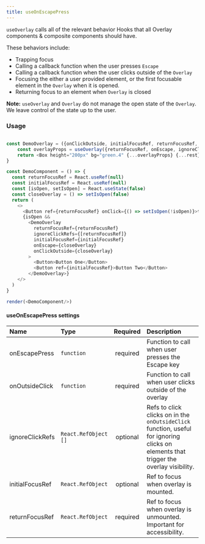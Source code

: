 ```yaml
---
title: useOnEscapePress
---
```


`useOverlay` calls all of the relevant behavior Hooks that all Overlay components & composite components should have.

These behaviors include:

- Trapping focus
- Calling a callback function when the user presses `Escape`
- Calling a callback function when the user clicks outside of the `Overlay`
- Focusing the either a user provided element, or the first focusable element in the `Overlay` when it is opened.
- Returning focus to an element when `Overlay` is closed

**Note:** `useOverlay` and `Overlay` do not manage the open state of the `Overlay`. We leave control of the state up to the user.

### Usage

```javascript live noinline

const DemoOverlay = ({onClickOutside, initialFocusRef, returnFocusRef, ignoreClickRefs, onEscape, ...rest}) => {
    const overlayProps = useOverlay({returnFocusRef, onEscape, ignoreClickRefs, onClickOutside, initialFocusRef})
    return <Box height="200px" bg="green.4" {...overlayProps} {...rest}/>
}

const DemoComponent = () => {
  const returnFocusRef = React.useRef(null)
  const initialFocusRef = React.useRef(null)
  const [isOpen, setIsOpen] = React.useState(false)
  const closeOverlay = () => setIsOpen(false)
  return (
    <>
      <Button ref={returnFocusRef} onClick={() => setIsOpen(!isOpen)}>toggle</Button>
      {isOpen &&
        <DemoOverlay
          returnFocusRef={returnFocusRef}
          ignoreClickRefs={[returnFocusRef]}
          initialFocusRef={initialFocusRef}
          onEscape={closeOverlay}
          onClickOutside={closeOverlay}
        >
          <Button>Button One</Button>
          <Button ref={initialFocusRef}>Button Two</Button>
        </DemoOverlay>}
    </>
  )
}

render(<DemoComponent/>)
```


#### useOnEscapePress settings

| Name | Type | Required | Description |
| :- | :- | :-: | :- |
| onEscapePress | `function` | required | Function to call when user presses the Escape key |
| onOutsideClick | `function` | required | Function to call when user clicks outside of the overlay |
| ignoreClickRefs | `React.RefObject []` | optional | Refs to click clicks on in the `onOutsideClick` function, useful for ignoring clicks on elements that trigger the overlay visibility. |
| initialFocusRef | `React.RefObject` | optional | Ref to focus when overlay is mounted. |
| returnFocusRef | `React.RefObject` | required | Ref to focus when overlay is unmounted. Important for accessibility. |